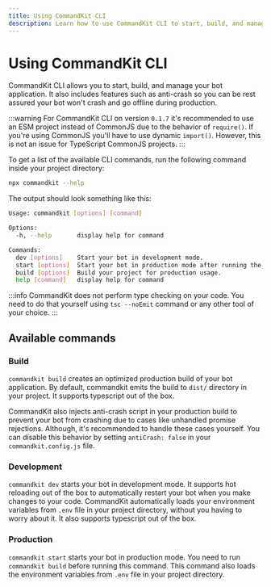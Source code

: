 ```yaml
---
title: Using CommandKit CLI
description: Learn how to use CommandKit CLI to start, build, and manage your bot application.
---
```


# Using CommandKit CLI

CommandKit CLI allows you to start, build, and manage your bot application. It also includes features such as anti-crash so you can be rest assured your bot won't crash and go offline during production.

:::warning
For CommandKit CLI on version `0.1.7` it's recommended to use an ESM project
instead of CommonJS due to the behavior of `require()`. If you're using
CommonJS you'll have to use dynamic `import()`. However, this is not an issue
for TypeScript CommonJS projects.
:::

To get a list of the available CLI commands, run the following command inside your project directory:

```sh
npx commandkit --help
```

The output should look something like this:

```sh
Usage: commandkit [options] [command]

Options:
  -h, --help       display help for command

Commands:
  dev [options]    Start your bot in development mode.
  start [options]  Start your bot in production mode after running the build command.
  build [options]  Build your project for production usage.
  help [command]   display help for command
```

:::info
CommandKit does not perform type checking on your code. You need to do that
yourself using `tsc --noEmit` command or any other tool of your choice.
:::

## Available commands

### Build

`commandkit build` creates an optimized production build of your bot application. By default, commandkit emits the build to `dist/` directory in your project. It supports typescript out of the box.

CommandKit also injects anti-crash script in your production build to prevent your bot from crashing due to cases like unhandled promise rejections. Although, it's recommended to handle these cases yourself. You can disable this behavior by setting `antiCrash: false` in your `commandkit.config.js` file.

### Development

`commandkit dev` starts your bot in development mode. It supports hot reloading out of the box to automatically restart your bot when you make changes to your code. CommandKit automatically loads your environment variables from `.env` file in your project directory, without you having to worry about it. It also supports typescript out of the box.

### Production

`commandkit start` starts your bot in production mode. You need to run `commandkit build` before running this command. This command also loads the environment variables from `.env` file in your project directory.
